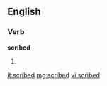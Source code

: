 ==English==

===Verb===
'''scribed'''

# {{past of|scribe}}

[[it:scribed]]
[[mg:scribed]]
[[vi:scribed]]